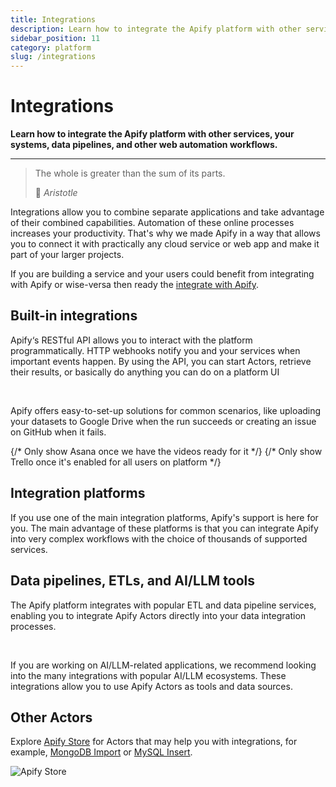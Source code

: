 ```yaml
---
title: Integrations
description: Learn how to integrate the Apify platform with other services, your systems, data pipelines, and other web automation workflows.
sidebar_position: 11
category: platform
slug: /integrations
---
```



# Integrations

**Learn how to integrate the Apify platform with other services, your systems, data pipelines, and other web automation workflows.**

---

> The whole is greater than the sum of its parts.
>
> 👴 _Aristotle_

Integrations allow you to combine separate applications and take advantage of their combined capabilities. Automation of these online processes increases your productivity. That's why we made Apify in a way that allows you to connect it with practically any cloud service or web app and make it part of your larger projects.

If you are building a service and your users could benefit from integrating with Apify or wise-versa then ready the [integrate with Apify](./integrate_with_apify.md).

## Built-in integrations

Apify‘s RESTful API allows you to interact with the platform programmatically. HTTP webhooks notify you and your services when important events happen. By using the API, you can start Actors, retrieve their results, or basically do anything you can do on a platform UI

<CardGrid>
    <Card
        title="API"
        desc="Control the Apify platform programmatically from your code."
        to="/platform/integrations/api"
        smallImage
    />
    <Card
        title="Actors and tasks"
        desc="Trigger other Actors or tasks when your Actor run fails or succeeds."
        to="/platform/integrations/actors"
        smallImage
    />
    <Card
        title="Webhooks"
        desc="Trigger external events when your Actor run fails or succeeds."
        to="/platform/integrations/webhooks"
        smallImage
    />
</CardGrid>
<br />

Apify offers easy-to-set-up solutions for common scenarios, like uploading your datasets to Google Drive when the run succeeds or creating an issue on GitHub when it fails.

<CardGrid>
    <Card
        title="Slack"
        to="/platform/integrations/slack"
        imageUrl="/img/platform/integrations/slack.svg"
        smallImage
    />
    <Card
        title="Google Drive"
        to="/platform/integrations/drive"
        imageUrl="/img/platform/integrations/drive.svg"
        smallImage
    />
    <Card
        title="Gmail"
        to="/platform/integrations/gmail"
        imageUrl="/img/platform/integrations/gmail.svg"
        smallImage
    />
    <Card
        title="GitHub"
        to="/platform/integrations/github"
        imageUrl="/img/platform/integrations/github.svg"
        imageUrlDarkTheme="/img/platform/integrations/github-white.svg"
        smallImage
    />
    <Card
        title="Airtable"
        to="/platform/integrations/airtable"
        imageUrl="/img/platform/integrations/airtable.svg"
        smallImage
    />
    {/* Only show Asana once we have the videos ready for it
    <Card
        title="Asana"
        to="/"
        imageUrl="/img/platform/integrations/asana.svg"
        smallImage
    />
    */}
    {/* Only show Trello once it's enabled for all users on platform
    <Card
        title="Trello"
        to="/"
        imageUrl="/img/platform/integrations/trello.svg"
        smallImage
    />
    */}
</CardGrid>

## Integration platforms

If you use one of the main integration platforms, Apify's support is here for you. The main advantage of these platforms is that you can integrate Apify into very complex workflows with the choice of thousands of supported services.

<CardGrid>
    <Card
        title="Make"
        to="./integrations/make"
        imageUrl="/img/platform/integrations/make.svg"
        smallImage
    />
    <Card
        title="Gumloop"
        to="./integrations/gumloop"
        imageUrl="/img/platform/integrations/gumloop.jpeg"
        smallImage
    />
    <Card
        title="Zapier"
        to="./integrations/zapier"
        imageUrl="/img/platform/integrations/zapier.svg"
        smallImage
    />
    <Card
        title="Telegram (via Zapier)"
        to="./integrations/telegram"
        imageUrl="/img/platform/integrations/telegram.svg"
        smallImage
    />
    <Card
        title="n8n"
        to="/platform/integrations/n8n"
        imageUrl="/img/platform/integrations/n8n.svg"
        smallImage
    />
    <Card
        title="IFTTT"
        to="/platform/integrations/ifttt"
        imageUrl="/img/platform/integrations/ifttt.svg"
        smallImage
    />
</CardGrid>

## Data pipelines, ETLs, and AI/LLM tools

The Apify platform integrates with popular ETL and data pipeline services, enabling you to integrate Apify Actors directly into your data integration processes.

<CardGrid>
    <Card
        title="Keboola"
        to="./integrations/keboola"
        imageUrl="/img/platform/integrations/keboola.svg"
        smallImage
    />
    <Card
        title="Airbyte"
        to="https://docs.airbyte.com/integrations/sources/apify-dataset"
        imageUrl="/img/platform/integrations/airbyte.svg"
        smallImage
    />
</CardGrid>
<br />

If you are working on AI/LLM-related applications, we recommend looking into the many integrations with popular AI/LLM ecosystems.
These integrations allow you to use Apify Actors as tools and data sources.

<CardGrid>
    <Card
        title="CrewAI"
        to="./integrations/crewai"
        imageUrl="/img/platform/integrations/crewai.png"
        smallImage
    />
    <Card
        title="LangGraph"
        to="./integrations/langgraph"
        imageUrl="/img/platform/integrations/langgraph.png"
        smallImage
    />
    <Card
        title="Mastra"
        to="./integrations/mastra"
        imageUrl="/img/platform/integrations/mastra.png"
        smallImage
    />
    <Card
        title="Lindy"
        to="./integrations/lindy"
        imageUrl="/img/platform/integrations/lindy.png"
        smallImage
    />
    <Card
        title="Langflow"
        to="./integrations/langflow"
        imageUrl="/img/platform/integrations/langflow.png"
        smallImage
    />
    <Card
        title="Flowise"
        to="./integrations/flowise"
        imageUrl="/img/platform/integrations/flowise.png"
        smallImage
    />
    <Card
        title="LangChain"
        to="./integrations/langchain"
        imageUrl="/img/platform/integrations/langchain.png"
        smallImage
    />
    <Card
        title="LlamaIndex"
        to="./integrations/llama"
        imageUrl="/img/platform/integrations/llamaindex.jpeg"
        smallImage
    />
    <Card
        title="Haystack"
        to="./integrations/haystack"
        imageUrl="/img/platform/integrations/haystack.png"
        smallImage
    />
    <Card
        title="Pinecone"
        to="./integrations/pinecone"
        imageUrl="/img/platform/integrations/pinecone.svg"
        smallImage
    />
    <Card
        title="Qdrant"
        to="./integrations/qdrant"
        imageUrl="/img/platform/integrations/qdrant.svg"
        smallImage
    />
    <Card
        title="Milvus"
        to="./integrations/milvus"
        imageUrl="/img/platform/integrations/milvus.svg"
        smallImage
    />
    <Card
        title="MCP"
        to="./integrations/mcp"
        imageUrl="/img/platform/integrations/mcp-logo.png"
        imageUrlDarkTheme="/img/platform/integrations/mcp-logo-white.png"
        smallImage
    />
    <Card
        title="AWS Bedrock"
        to="./integrations/aws_bedrock"
        imageUrl="/img/platform/integrations/aws-bedrock.png"
        smallImage
    />
    <Card
        title="OpenAI Assistants"
        to="./integrations/openai-assistants"
        imageUrl="/img/platform/integrations/openai.svg"
        imageUrlDarkTheme="/img/platform/integrations/openai-white.svg"
        smallImage
    />
</CardGrid>

## Other Actors

Explore [Apify Store](https://apify.com/store) for Actors that may help you with integrations, for example, [MongoDB Import](https://apify.com/drobnikj/mongodb-import) or [MySQL Insert](https://apify.com/petr_cermak/mysql-insert).

![Apify Store](./images/apify-store.webp)
